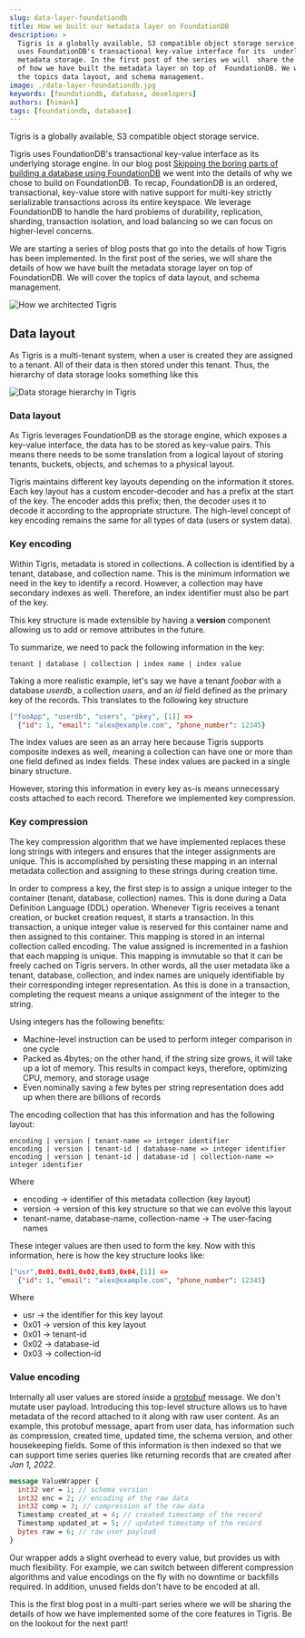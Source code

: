 ```yaml
---
slug: data-layer-foundationdb
title: How we built our metadata layer on FoundationDB
description: >
  Tigris is a globally available, S3 compatible object storage service. Tigris
  uses FoundationDB's transactional key-value interface for its  underlying
  metadata storage. In the first post of the series we will  share the details
  of how we have built the metadata layer on top of  FoundationDB. We will cover
  the topics data layout, and schema management.
image: ./data-layer-foundationdb.jpg
keywords: [foundationdb, database, developers]
authors: [himank]
tags: [foundationdb, database]
---
```


Tigris is a globally available, S3 compatible object storage service.

Tigris uses FoundationDB's transactional key-value interface as its underlying
storage engine. In our blog post
[Skipping the boring parts of building a database using FoundationDB](/building-a-database-using-foundationdb)
we went into the details of why we chose to build on FoundationDB. To recap,
FoundationDB is an ordered, transactional, key-value store with native support
for multi-key strictly serializable transactions across its entire keyspace. We
leverage FoundationDB to handle the hard problems of durability, replication,
sharding, transaction isolation, and load balancing so we can focus on
higher-level concerns.

We are starting a series of blog posts that go into the details of how Tigris
has been implemented. In the first post of the series, we will share the details
of how we have built the metadata storage layer on top of FoundationDB. We will
cover the topics of data layout, and schema management.

![How we architected Tigris](data-layer-foundationdb.jpg)

<!-- truncate-->

## Data layout

As Tigris is a multi-tenant system, when a user is created they are assigned to
a tenant. All of their data is then stored under this tenant. Thus, the
hierarchy of data storage looks something like this

![Data storage hierarchy in Tigris](data-storage-hierarchy.png)

### Data layout

As Tigris leverages FoundationDB as the storage engine, which exposes a
key-value interface, the data has to be stored as key-value pairs. This means
there needs to be some translation from a logical layout of storing tenants,
buckets, objects, and schemas to a physical layout.

Tigris maintains different key layouts depending on the information it stores.
Each key layout has a custom encoder-decoder and has a prefix at the start of
the key. The encoder adds this prefix; then, the decoder uses it to decode it
according to the appropriate structure. The high-level concept of key encoding
remains the same for all types of data (users or system data).

### Key encoding

Within Tigris, metadata is stored in collections. A collection is identified by
a tenant, database, and collection name. This is the minimum information we need
in the key to identify a record. However, a collection may have secondary
indexes as well. Therefore, an index identifier must also be part of the key.

This key structure is made extensible by having a **version** component allowing
us to add or remove attributes in the future.

To summarize, we need to pack the following information in the key:

```
tenant | database | collection | index name | index value
```

Taking a more realistic example, let's say we have a tenant _foobar_ with a
database _userdb_, a collection _users_, and an _id_ field defined as the
primary key of the records. This translates to the following key structure

```json
["fooApp", "userdb", "users", "pkey", [1]] =>
  {"id": 1, "email": "alex@example.com", "phone_number": 12345}
```

The index values are seen as an array here because Tigris supports composite
indexes as well, meaning a collection can have one or more than one field
defined as index fields. These index values are packed in a single binary
structure.

However, storing this information in every key as-is means unnecessary costs
attached to each record. Therefore we implemented key compression.

### Key compression

The key compression algorithm that we have implemented replaces these long
strings with integers and ensures that the integer assignments are unique. This
is accomplished by persisting these mapping in an internal metadata collection
and assigning to these strings during creation time.

In order to compress a key, the first step is to assign a unique integer to the
container (tenant, database, collection) names. This is done during a Data
Definition Language (DDL) operation. Whenever Tigris receives a tenant creation,
or bucket creation request, it starts a transaction. In this transaction, a
unique integer value is reserved for this container name and then assigned to
this container. This mapping is stored in an internal collection called
encoding. The value assigned is incremented in a fashion that each mapping is
unique. This mapping is immutable so that it can be freely cached on Tigris
servers. In other words, all the user metadata like a tenant, database,
collection, and index names are uniquely identifiable by their corresponding
integer representation. As this is done in a transaction, completing the request
means a unique assignment of the integer to the string.

Using integers has the following benefits:

- Machine-level instruction can be used to perform integer comparison in one
  cycle
- Packed as 4bytes; on the other hand, if the string size grows, it will take up
  a lot of memory. This results in compact keys, therefore, optimizing CPU,
  memory, and storage usage
- Even nominally saving a few bytes per string representation does add up when
  there are billions of records

The encoding collection that has this information and has the following layout:

```shell
encoding | version | tenant-name => integer identifier
encoding | version | tenant-id | database-name => integer identifier
encoding | version | tenant-id | database-id | collection-name => integer identifier
```

Where

- encoding → identifier of this metadata collection (key layout)
- version → version of this key structure so that we can evolve this layout
- tenant-name, database-name, collection-name → The user-facing names

These integer values are then used to form the key. Now with this information,
here is how the key structure looks like:

```json
["usr",0x01,0x01,0x02,0x03,0x04,[1]] =>
  {"id": 1, "email": "alex@example.com", "phone_number": 12345}
```

Where

- usr → the identifier for this key layout
- 0x01 → version of this key layout
- 0x01 → tenant-id
- 0x02 → database-id
- 0x03 → collection-id

### Value encoding

Internally all user values are stored inside a
[protobuf](https://developers.google.com/protocol-buffers/docs/overview)
message. We don't mutate user payload. Introducing this top-level structure
allows us to have metadata of the record attached to it along with raw user
content. As an example, this protobuf message, apart from user data, has
information such as compression, created time, updated time, the schema version,
and other housekeeping fields. Some of this information is then indexed so that
we can support time series queries like returning records that are created after
_Jan 1, 2022_.

```protobuf
message ValueWrapper {
  int32 ver = 1; // schema version
  int32 enc = 2; // encoding of the raw data
  int32 comp = 3; // compression of the raw data
  Timestamp created_at = 4; // created timestamp of the record
  Timestamp updated_at = 5; // updated timestamp of the record
  bytes raw = 6; // raw user payload
}
```

Our wrapper adds a slight overhead to every value, but provides us with much
flexibility. For example, we can switch between different compression algorithms
and value encodings on the fly with no downtime or backfills required. In
addition, unused fields don't have to be encoded at all.

This is the first blog post in a multi-part series where we will be sharing the
details of how we have implemented some of the core features in Tigris. Be on
the lookout for the next part!
